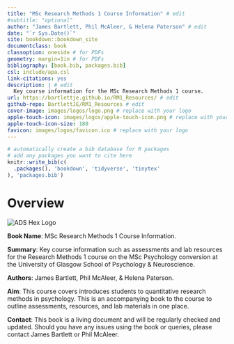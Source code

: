 ```yaml
--- 
title: "MSc Research Methods 1 Course Information" # edit
#subtitle: "optional" 
author: "James Bartlett, Phil McAleer, & Helena Paterson" # edit
date: "`r Sys.Date()`"
site: bookdown::bookdown_site
documentclass: book
classoption: oneside # for PDFs
geometry: margin=1in # for PDFs
bibliography: [book.bib, packages.bib]
csl: include/apa.csl
link-citations: yes
description: | # edit
  Key course information for the MSc Research Methods 1 course.
url: https://bartlettje.github.io/RM1_Resources/ # edit
github-repo: BartlettJE/RM1_Resources # edit
cover-image: images/logos/logo.png # replace with your logo
apple-touch-icon: images/logos/apple-touch-icon.png # replace with your logo
apple-touch-icon-size: 180
favicon: images/logos/favicon.ico # replace with your logo
---
```


```r
# automatically create a bib database for R packages
# add any packages you want to cite here
knitr::write_bib(c(
  .packages(), 'bookdown', 'tidyverse', 'tinytex'
), 'packages.bib')

```

# Overview {-}

<div class="small_right"><img src="images/logos/logo.png" 
     alt="ADS Hex Logo" /></div>

**Book Name**: MSc Research Methods 1 Course Information. 

**Summary**: Key course information such as assessments and lab resources for the Research Methods 1 course on the MSc Psychology conversion at the University of Glasgow School of Psychology & Neuroscience.

**Authors**: James Bartlett, Phil McAleer, & Helena Paterson. 

**Aim**: This course covers introduces students to quantitative research methods in psychology. This is an accompanying book to the course to outline assessments, resources, and lab materials in one place. 

**Contact**: This book is a living document and will be regularly checked and updated. Should you have any issues using the book or queries, please contact James Bartlett or Phil McAleer.

